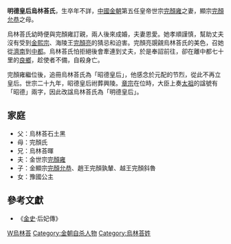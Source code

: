 '''明德皇后烏林荅氏'''，生卒年不詳，[[中國|中國]][[金朝|金朝]]第五任皇帝世宗[[完顏雍|完顏雍]]之妻，顯宗[[完顏允恭|完顏允恭]]之母。

烏林荅氏幼時便與完顏雍訂親，兩人後來成婚，夫妻恩愛。她孝順謹慎，幫助丈夫沒有受到[[金熙宗|金熙宗]]、海陵王[[完顏亮|完顏亮]]的猜忌和迫害。完顏亮覬覦烏林荅氏的美色，召她從[[濟南|濟南]]到[[金中都|中都]]。烏林荅氏怕拒絕後會牽連到丈夫，於是奉詔前往，卻在離中都七十里的[[良鄉|良鄉]]，趁使者不備，自殺身亡。

完顏雍繼位後，追冊烏林荅氏為「昭德皇后」，他感念於元配的节烈，從此不再立皇后。世宗二十九年，昭德皇后祔葬興陵。[[金章宗|章宗]]在位時，大臣上奏[[金太祖|太祖]]的諡號有「昭德」兩字，因此改諡烏林荅氏為「明德皇后」。

==家庭==
*父：烏林荅石土黑
*母：完顏氏
*兄：烏林荅暉
*夫：金世宗[[完顏雍|完顏雍]]
*子：金顯宗[[完顏允恭|完顏允恭]]、趙王完顏孰輦、越王完顏斜魯
*女：豫國公主

==參考文獻==
*《[[金史|金史]]·后妃傳》

{{金朝皇后}}
{{金朝人物小作品}}

[[Category:金朝追封皇后|W烏林荅]]
[[Category:金朝自杀人物|Category:金朝自杀人物]]
[[Category:烏林荅姓|Category:烏林荅姓]]